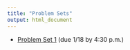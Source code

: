```yaml
---
title: "Problem Sets"
output: html_document
---
```


* [Problem Set 1](ps/ps1.html) (due 1/18 by 4:30 p.m.)
